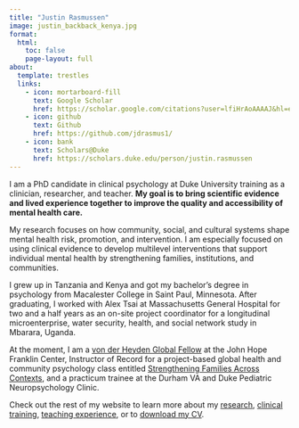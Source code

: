 ---
title: "Justin Rasmussen"
image: justin_backback_kenya.jpg
format:
  html:
    toc: false
    page-layout: full
about:
  template: trestles
  links:
    - icon: mortarboard-fill
      text: Google Scholar
      href: https://scholar.google.com/citations?user=lfiHrAoAAAAJ&hl=en
    - icon: github
      text: Github
      href: https://github.com/jdrasmus1/
    - icon: bank
      text: Scholars@Duke
      href: https://scholars.duke.edu/person/justin.rasmussen
---

I am a PhD candidate in clinical psychology at Duke University training as a clinician, researcher, and teacher. **My goal is to bring scientific evidence and lived experience together to improve the quality and accessibility of mental health care.**

My research focuses on how community, social, and cultural systems shape mental health risk, promotion, and intervention. I am especially focused on using clinical evidence to develop multilevel interventions that support individual mental health by strengthening families, institutions, and communities.

I grew up in Tanzania and Kenya and got my bachelor’s degree in psychology from Macalester College in Saint Paul, Minnesota. After graduating, I worked with Alex Tsai at Massachusetts General Hospital for two and a half years as an on-site project coordinator for a longitudinal microenterprise, water security, health, and social network study in Mbarara, Uganda.

At the moment, I am a [von der Heyden Global Fellow](https://jhfc.duke.edu/academics/vdhfellows/) at the John Hope Franklin Center, Instructor of Record for a project-based global health and community psychology class entitled [Strengthening Families Across Contexts](https://bassconnections.duke.edu/project-teams/strengthening-families-across-contexts-multidirectional-learning-2024-2025), and a practicum trainee at the Durham VA and Duke Pediatric Neuropsychology Clinic.

Check out the rest of my website to learn more about my [research](https://jdrasmus1.github.io/research.html), [clinical training](https://jdrasmus1.github.io/clinical.html), [teaching experience](https://jdrasmus1.github.io/teaching.html), or to [download my CV](https://jdrasmus1.github.io/files/JMRasmussen_CV.pdf).

## 
